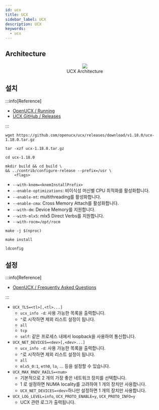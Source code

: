 ```yaml
---
id: ucx
title: UCX
sidebar_label: UCX
description: UCX
keywords:
  - ucx
---
```



## Architecture

<center>
	<figure>
		<img src={useBaseUrl("img/lang/design/protocol-spec/ucx/ucx-architecture.jpg")} />
		<figcaption>UCX Architecture</figcaption>
	</figure>
</center>

## 설치

:::info[Reference]

- [OpenUCX / Running](https://openucx.readthedocs.io/en/master/running.html#)
- [UCX GitHub / Releases](https://github.com/openucx/ucx/releases)

:::

```shell
wget https://github.com/openucx/ucx/releases/download/v1.18.0/ucx-1.18.0.tar.gz
```

```shell
tar -xzf ucx-1.18.0.tar.gz
```

```shell
cd ucx-1.18.0
```

```shell
mkdir build && cd build \
&& ../contrib/configure-release --prefix=/usr \
    <flags>
```

- `--with-knem=<knemInstallPrefix>`
- `--enable-optimizations`: 비이식성 머신별 CPU 최적화를 활성화합니다.
- `--enable-mt`: multithreading를 활성화합니다.
- `--enable-cma`: Cross Memory Attach를 활성화합니다.
- `--with-dm`: Device Memory를 지원합니다.
- `--with-mlx5`: mlx5 Direct Verbs를 지원합니다.
- `--with-rocm=/opt/rocm`

```shell
make -j $(nproc)
```

```shell
make install
```

```shell
ldconfig
```

## 설정

:::info[Reference]

- [OpenUCX / Frequently Asked Questions](https://openucx.readthedocs.io/en/master/faq.html)

:::

- `UCX_TLS=<tl>[,<tl>...]`
  - `ucx_info -d`: 사용 가능한 목록을 출력합니다.
  - `^`로 시작하면 제외 리스트 설정이 됩니다.
  - `all`
  - `tcp`
  - `self`: 같은 프로세스 내에서 loopback을 사용하여 통신합니다.
- `UCX_NET_DEVICES=<dev>[,<dev>...]`
  - `ucx_info -d`: 사용 가능한 목록을 출력합니다.
  - `^`로 시작하면 제외 리스트 설정이 됩니다.
  - `all`
  - `mlx5_0:1`, `eth0`, `lo`, ... 등을 설정할 수 있습니다.
- `UCX_MAX_RNDV_RAILS=<num>`
  - 기본적으로 2 개의 가장 좋은 네트워크 장치를 선택합니다.
  - 1 로 설정하면 NUMA locality를 고려하여 1 개의 장치만 사용합니다.
  - `UCX_NET_DEVICES=<dev>`하나만 설정하면 1 개의 장치만 사용합니다.
- `UCX_LOG_LEVEL=info`, `UCX_PROTO_ENABLE=y`, `UCX_PROTO_INFO=y`
  - UCX 관련 로그가 출력됩니다.
